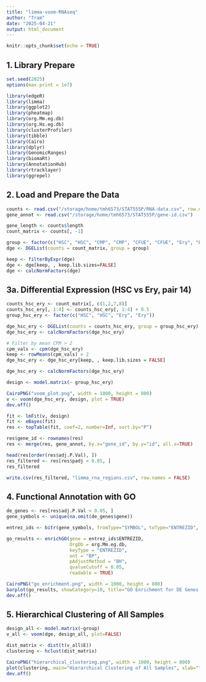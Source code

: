 ```yaml
---
title: "limma-voom-RNAseq"
author: "Tram"
date: "2025-04-21"
output: html_document
---
```


```r
knitr::opts_chunk$set(echo = TRUE)
```

## 1. Library Prepare

```r
set.seed(2025)
options(max.print = 1e7)

library(edgeR)
library(limma)
library(ggplot2)
library(pheatmap)
library(org.Mm.eg.db)
library(org.Hs.eg.db)  
library(clusterProfiler)
library(tibble)
library(Cairo)  
library(dplyr)
library(GenomicRanges)
library(biomaRt)
library(AnnotationHub)
library(rtracklayer)
library(ggrepel)

```

## 2. Load and Prepare the Data

```r

counts <- read.csv("/storage/home/tmh6573/STAT555P/RNA-data.csv", row.names = 1)
gene_annot <- read.csv("/storage/home/tmh6573/STAT555P/gene-id.csv")

gene_length <- counts$length
count_matrix <- counts[, -1] 

group <- factor(c("HSC", "HSC", "CMP", "CMP", "CFUE", "CFUE", "Ery", "Ery"))
dge <- DGEList(counts = count_matrix, group = group)

keep <- filterByExpr(dge)
dge <- dge[keep, , keep.lib.sizes=FALSE]
dge <- calcNormFactors(dge)
```

## 3a. Differential Expression (HSC vs Ery, pair 14)

```r

counts_hsc_ery <- count_matrix[, c(1,2,7,8)]
counts_hsc_ery[, 1:4] <- counts_hsc_ery[, 1:4] + 0.5
group_hsc_ery <- factor(c("HSC", "HSC", "Ery", "Ery"))  

dge_hsc_ery <- DGEList(counts = counts_hsc_ery, group = group_hsc_ery)
dge_hsc_ery <- calcNormFactors(dge_hsc_ery)

# Filter by mean CPM > 2
cpm_vals <- cpm(dge_hsc_ery)
keep <- rowMeans(cpm_vals) > 2
dge_hsc_ery <- dge_hsc_ery[keep, , keep.lib.sizes = FALSE]

dge_hsc_ery <- calcNormFactors(dge_hsc_ery)

design <- model.matrix(~ group_hsc_ery)

CairoPNG("voom_plot.png", width = 1000, height = 800)
v <- voom(dge_hsc_ery, design, plot = TRUE)
dev.off()

fit <- lmFit(v, design)
fit <- eBayes(fit)
res <- topTable(fit, coef=2, number=Inf, sort.by="P")

res$gene_id <- rownames(res)
res <- merge(res, gene_annot, by.x="gene_id", by.y="id", all.x=TRUE)

head(res[order(res$adj.P.Val), ])
res_filtered <- res[res$padj < 0.05, ]
res_filtered 

write.csv(res_filtered, "limma_rna_regions.csv", row.names = FALSE)

```

## 4. Functional Annotation with GO

```r

de_genes <- res[res$adj.P.Val < 0.05, ]
gene_symbols <- unique(na.omit(de_genes$gene))

entrez_ids <- bitr(gene_symbols, fromType="SYMBOL", toType="ENTREZID", OrgDb="org.Mm.eg.db")

go_results <- enrichGO(gene = entrez_ids$ENTREZID,
                       OrgDb = org.Mm.eg.db,
                       keyType = "ENTREZID",
                       ont = "BP", 
                       pAdjustMethod = "BH",
                       qvalueCutoff = 0.05,
                       readable = TRUE)

CairoPNG("go_enrichment.png", width = 1000, height = 800)
barplot(go_results, showCategory=10, title="GO Enrichment for DE Genes (HSC vs Ery)")
dev.off()

```

## 5. Hierarchical Clustering of All Samples

```r

design_all <- model.matrix(~group)
v_all <- voom(dge, design_all, plot=FALSE)

dist_matrix <- dist(t(v_all$E))
clustering <- hclust(dist_matrix)

CairoPNG("hierarchical_clustering.png", width = 1000, height = 800)
plot(clustering, main="Hierarchical Clustering of All Samples", xlab="", sub="", ylab="Distance")
dev.off()

```
